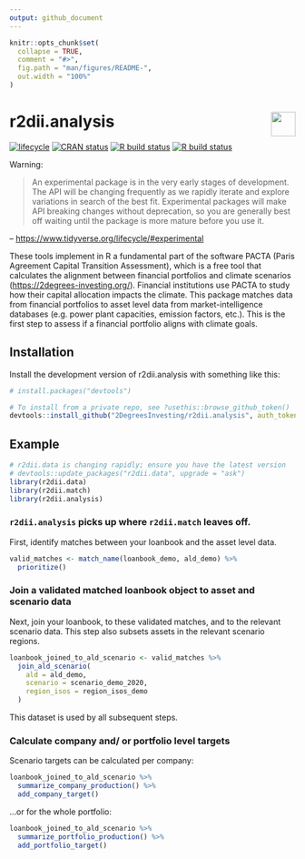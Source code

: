 ```yaml
---
output: github_document 
---
```

<!-- README.md is generated from README.Rmd. Please edit that file -->

```r
knitr::opts_chunk$set(
  collapse = TRUE,
  comment = "#>",
  fig.path = "man/figures/README-",
  out.width = "100%"
)
```

# r2dii.analysis <a href='https://github.com/2DegreesInvesting/r2dii.match'><img src='https://imgur.com/A5ASZPE.png' align='right' height='43' /></a>

<!-- badges: start -->
[![lifecycle](https://img.shields.io/badge/lifecycle-experimental-orange.svg)](https://www.tidyverse.org/lifecycle/#experimental)
[![CRAN status](https://www.r-pkg.org/badges/version/r2dii.analysis)](https://CRAN.R-project.org/package=r2dii.analysis)
[![R build status](https://github.com/2DegreesInvesting/r2dii.analysis/workflows/R-CMD-check/badge.svg)](https://github.com/2DegreesInvesting/r2dii.analysis/actions)
[![R build status](https://github.com/2degreesinvesting/r2dii.analysis/workflows/R-CMD-check/badge.svg)](https://github.com/2degreesinvesting/r2dii.analysis/actions)
<!-- badges: end -->

Warning:

> An experimental package is in the very early stages of development. The API will be changing frequently as we rapidly iterate and explore variations in search of the best fit. Experimental packages will make API breaking changes without deprecation, so you are generally best off waiting until the package is more mature before you use it.

-- <https://www.tidyverse.org/lifecycle/#experimental>

These tools implement in R a fundamental part of
the software PACTA (Paris Agreement Capital Transition Assessment),
which is a free tool that calculates the alignment between financial
portfolios and climate scenarios (<https://2degrees-investing.org/>).
Financial institutions use PACTA to study how their capital
allocation impacts the climate. This package matches data from
financial portfolios to asset level data from market-intelligence
databases (e.g. power plant capacities, emission factors, etc.). This
is the first step to assess if a financial portfolio aligns with
climate goals.

## Installation

Install the development version of r2dii.analysis with something like this:

```r
# install.packages("devtools")

# To install from a private repo, see ?usethis::browse_github_token()
devtools::install_github("2DegreesInvesting/r2dii.analysis", auth_token = "abc")
```

## Example

```r
# r2dii.data is changing rapidly; ensure you have the latest version
# devtools::update_packages("r2dii.data", upgrade = "ask")
library(r2dii.data)
library(r2dii.match)
library(r2dii.analysis)
```

### `r2dii.analysis` picks up where `r2dii.match` leaves off.

First, identify matches between your loanbook and the asset level data. 
```r
valid_matches <- match_name(loanbook_demo, ald_demo) %>%
  prioritize()
```

### Join a validated matched loanbook object to asset and scenario data

Next, join your loanbook, to these validated matches, and to the relevant 
scenario data. This step also subsets assets in the relevant scenario regions. 

```r
loanbook_joined_to_ald_scenario <- valid_matches %>% 
  join_ald_scenario(
    ald = ald_demo, 
    scenario = scenario_demo_2020, 
    region_isos = region_isos_demo
  )
```

This dataset is used by all subsequent steps. 

### Calculate company and/ or portfolio level targets

Scenario targets can be calculated per company:

```r
loanbook_joined_to_ald_scenario %>% 
  summarize_company_production() %>% 
  add_company_target()
```

...or for the whole portfolio:

```r
loanbook_joined_to_ald_scenario %>% 
  summarize_portfolio_production() %>% 
  add_portfolio_target()
```
